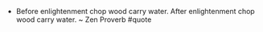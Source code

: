 - Before enlightenment chop wood carry water. After enlightenment chop wood carry water. ~ Zen Proverb #quote 

